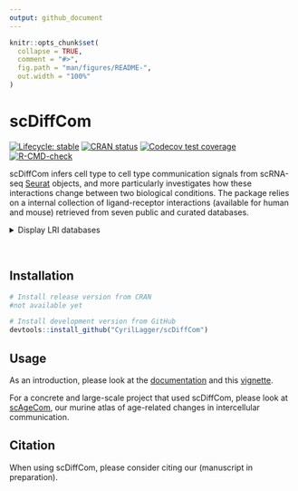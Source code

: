 ```yaml
---
output: github_document
---
```


<!-- README.md is generated from README.Rmd. Please edit that file -->

```r
knitr::opts_chunk$set(
  collapse = TRUE,
  comment = "#>",
  fig.path = "man/figures/README-",
  out.width = "100%"
)
```

# scDiffCom

<!-- badges: start -->
[![Lifecycle: stable](https://img.shields.io/badge/lifecycle-stable-brightgreen.svg)](https://lifecycle.r-lib.org/articles/stages.html#stable)
[![CRAN status](https://www.r-pkg.org/badges/version/scDiffCom)](https://CRAN.R-project.org/package=scDiffCom)
[![Codecov test coverage](https://codecov.io/gh/CyrilLagger/scDiffCom/branch/master/graph/badge.svg)](https://codecov.io/gh/CyrilLagger/scDiffCom?branch=master)
[![R-CMD-check](https://github.com/CyrilLagger/scDiffCom/workflows/R-CMD-check/badge.svg)](https://github.com/CyrilLagger/scDiffCom/actions)
<!-- badges: end -->

scDiffCom infers cell type to cell type communication signals from 
scRNA-seq [Seurat](https://satijalab.org/seurat/) objects,
and more particularly investigates how these interactions change between two biological 
conditions. The package relies on a internal collection of ligand-receptor
interactions (available for human and mouse) retrieved from seven public
and curated databases.

<details>
<summary>Display LRI databases</summary>
* [CellChat](http://www.cellchat.org/)
* [CellPhoneDB](https://www.cellphonedb.org/)
* [CellTalkDB](http://tcm.zju.edu.cn/celltalkdb/)
* [connectomeDB2020](https://github.com/forrest-lab/NATMI)
* [ICELLNET](https://github.com/soumelis-lab/ICELLNET)
* [NicheNet](https://github.com/saeyslab/nichenetr)
* [SingleCellSignalR](http://www.bioconductor.org/packages/release/bioc/html/SingleCellSignalR.html)
</details>&nbsp;

## Installation

``` r
# Install release version from CRAN
#not available yet

# Install development version from GitHub
devtools::install_github("CyrilLagger/scDiffCom")
```

## Usage

As an introduction, please look at the
[documentation](https://cyrillagger.github.io/scDiffCom/) and this [vignette](https://cyrillagger.github.io/scDiffCom/articles/scDiffCom-vignette.html).

For a concrete and large-scale project that used scDiffCom, please look at
[scAgeCom](https://github.com/CyrilLagger/scAgeCom), our murine atlas of
age-related changes in intercellular communication.


## Citation

When using scDiffCom, please consider citing our (manuscript in preparation).

